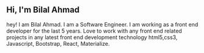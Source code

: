 ## Hi, I'm Bilal Ahmad

hey! I am Bilal Ahmad. I am a Software Engineer. I am working as a front end developer for the last 5
years. Love to work with any front end related projects in any latest front end development
technology html5,css3, Javascript, Bootstrap, React, Materialize.
